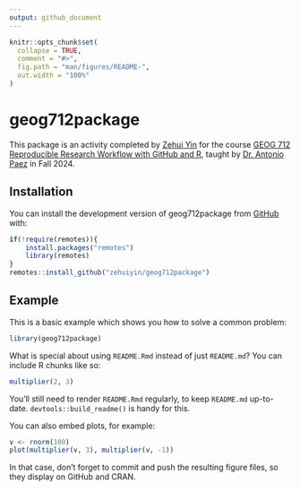 ```yaml
---
output: github_document
---
```


<!-- README.md is generated from README.Rmd. Please edit that file -->

```r
knitr::opts_chunk$set(
  collapse = TRUE,
  comment = "#>",
  fig.path = "man/figures/README-",
  out.width = "100%"
)
```

# geog712package

<!-- badges: start -->
<!-- badges: end -->

This package is an activity completed by [Zehui Yin](https://zehuiyin.github.io/) for the course [GEOG 712 Reproducible Research Workflow with GitHub and R](https://academiccalendars.romcmaster.ca/preview_course.php?catoid=55&coid=274877), taught by [Dr. Antonio Paez](https://experts.mcmaster.ca/display/paezha) in Fall 2024.

## Installation

You can install the development version of geog712package from [GitHub](https://github.com) with:

``` r
if(!require(remotes)){
    install.packages("remotes")
    library(remotes)
}
remotes::install_github("zehuiyin/geog712package")
```

## Example

This is a basic example which shows you how to solve a common problem:

```r
library(geog712package)
```

What is special about using `README.Rmd` instead of just `README.md`? You can include R chunks like so:

```r
multiplier(2, 3)
```

You'll still need to render `README.Rmd` regularly, to keep `README.md` up-to-date. `devtools::build_readme()` is handy for this.

You can also embed plots, for example:

```r
v <- rnorm(100)
plot(multiplier(v, 3), multiplier(v, -1))
```

In that case, don't forget to commit and push the resulting figure files, so they display on GitHub and CRAN.
